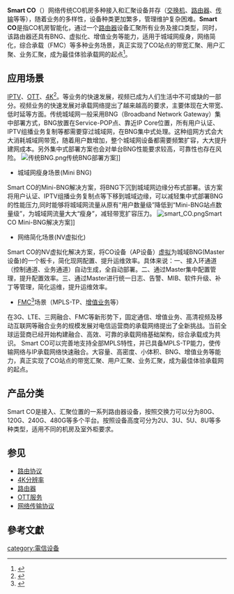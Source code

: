 {{multiple issues|
{{copypaste|time=2016-05-31T14:45:29+00:00}}
{{inappropriate tone|time=2016-05-31T14:45:29+00:00}}
{{orphan|time=2016-05-31T14:45:29+00:00}}
}}
'''Smart CO'''（{{lang-en|Smart central office}}）网络传统CO机房多种接入和汇聚设备并存（[[交换机|交换机]]、[[路由器|路由器]]、[[传输|传输]]等等），随着业务的多样性，设备种类更加繁多，管理维护复杂困难。'''Smart CO'''是指CO机房智能化，通过一个[[路由器|路由器]]设备汇聚所有业务及接口类型，同时，该路由器还具有BNG、虚拟化、增值业务等能力，适用于城域网瘦身，网络简化，综合承载（FMC）等多种业务场景，真正实现了CO站点的带宽汇聚、用户汇聚、业务汇聚，成为最佳体验承载网的起点<ref>{{Cite news|url=http://www.c114.net/news/126/a834465.html|title=华为打造面向未来的IP网络|accessdate=2016-03-15|archive-date=2016-03-15|archive-url=https://web.archive.org/web/20160315164235/http://www.c114.net/news/126/a834465.html|dead-url=no}}</ref>。

==应用场景==
[[IPTV|IPTV]]、[[OTT|OTT]]、[[4K|4K]]<ref>{{Cite news|url=http://www.c114.com.cn/news/126/a941753.html|title=华为演示业界最长距离实时4K跨国直播|accessdate=2016-03-15|archive-date=2016-03-15|archive-url=https://web.archive.org/web/20160315151720/http://www.c114.com.cn/news/126/a941753.html|dead-url=no}}</ref>。等业务的快速发展，视频已成为人们生活中不可或缺的一部分。视频业务的快速发展对承载网络提出了越来越高的要求，主要体现在大带宽、低时延等方面。传统城域网一般采用BNG（Broadband Network Gateway）集中部署方式，BNG放置在Service-POP点、靠近IP Core位置，所有用户认证、IPTV组播业务复制等都需要穿过城域网，在BNG集中式处理。这种组网方式会大大消耗城域网带宽，随着用户数增加，整个城域网设备都需要频繁扩容，大大提升建网成本。另外集中式部署方案也会对单台BNG性能要求较高，可靠性也存在风险。
[[File:传统BNG.png|thumb]]传统BNG部署方案]] 


*城域网瘦身场景(Mini BNG)
Smart CO的Mini-BNG解决方案，将BNG下沉到城域网边缘分布式部署。该方案将用户认证、IPTV组播业务复制点等下移到城域边缘，可以减轻集中式部署BNG的性能压力,同时能够将城域网流量从原有“用户数量级”降低到“Mini-BNG站点数量级”，为城域网流量大大“瘦身”，减轻带宽扩容压力。
[[File:smart_CO.png|thumb]]Smart CO Mini-BNG解决方案]] 
*网络简化场景(NV虚拟化)
Smart CO的NV虚拟化解决方案，将CO设备（AP设备）[[虚拟|虚拟]]为城域BNG(Master设备)的一个板卡，简化现网配置、提升运维效率。具体来说：一、接入环通道（控制通道、业务通道）自动生成，全自动部署。二、通过Master集中配置管理，提升配置效率。三、通过Master进行统一日志、告警、MIB、软件升级、补丁等管理，简化运维，提升运维效率。

*[[FMC|FMC]]<ref>{{Cite news|url=http://www.c114.net/news/126/a921133.html|title=FMC 2.0，运营商商业转型新常态|accessdate=2016-03-15|archive-date=2016-03-15|archive-url=https://web.archive.org/web/20160315172757/http://www.c114.net/news/126/a921133.html|dead-url=no}}</ref>场景（MPLS-TP、[[增值业务|增值业务]]等）
在3G、LTE、三网融合、FMC等新形势下，固定通信、增值业务、高清视频及移动互联网等融合业务的规模发展对电信运营商的承载网络提出了全新挑战。当前全球运营商已经开始构建融合、高效、可靠的承载网络基础架构，综合承载成为共识。
Smart CO可以完善地支持全部MPLS特性，并已具备MPLS-TP能力，使传输网络与IP承载网络快速融合。大容量、高密度、小体积、BNG、增值业务等能力，真正实现了CO站点的带宽汇聚、用户汇聚、业务汇聚，成为最佳体验承载网的起点。


==产品分类==
Smart CO是接入、汇聚位置的一系列路由器设备，按照交换力可以分为80G、120G、240G、480G等多个平台。按照设备高度可分为2U、3U、5U、8U等多种类型，适用不同的机房及室外柜要求。

==参见==
*[[路由协议|路由协议]]
*[[4K分辨率|4K分辨率]]
*[[路由器|路由器]]
*[[OTT服务|OTT服务]]
*[[网络传输协议|网络传输协议]]

==參考文獻==
{{reflist}}

[[category:電信设备|category:電信设备]]